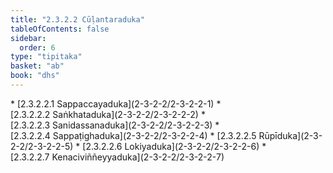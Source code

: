 ```yaml
---
title: "2.3.2.2 Cūḷantaraduka"
tableOfContents: false
sidebar:
  order: 6
type: "tipitaka"
basket: "ab"
book: "dhs"
---
```



<DynamicBreadcrumb />



<TableOfContents book="dhs" section="2.3.2.2">
* [2.3.2.2.1 Sappaccayaduka](2-3-2-2/2-3-2-2-1)
* [2.3.2.2.2 Saṅkhataduka](2-3-2-2/2-3-2-2-2)
* [2.3.2.2.3 Sanidassanaduka](2-3-2-2/2-3-2-2-3)
* [2.3.2.2.4 Sappaṭighaduka](2-3-2-2/2-3-2-2-4)
* [2.3.2.2.5 Rūpīduka](2-3-2-2/2-3-2-2-5)
* [2.3.2.2.6 Lokiyaduka](2-3-2-2/2-3-2-2-6)
* [2.3.2.2.7 Kenaciviññeyyaduka](2-3-2-2/2-3-2-2-7)
</TableOfContents>